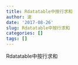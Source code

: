 ```yaml
---
title: Rdatatable中按行求和
author: 波
date: '2017-08-26'
slug: Rdatatable中按行求和
categories: []
tags: []
---
```


Rdatatable中按行求和

 
